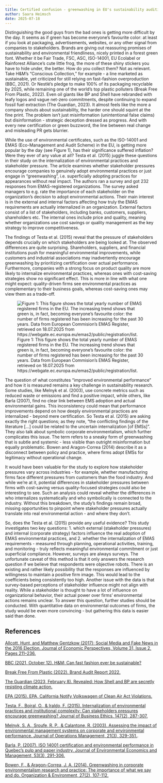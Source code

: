 ```yaml
---
title: Certified confusion - greenwashing in EU's sustainability auditing
author: Saara Heimsch
date: 2025-07-18
---
```


Distinguishing the good guys from the bad ones is getting more difficult by the day. It seems as if green has become everyone’s favourite color: at least if you look at packaging, advertisements, websites, or any other signal from companies to stakeholders. Brands are giving out reassuring promises of sustainability and environmental friendliness, nicely printed in a forest green font. Whether it be Fair Trade, FSC, ASC, ISO-14001, EU Ecolabel or Rainforest Alliance’s cute little frog, the more of these shiny stickers you have to hide under, the better. How do you collect them? Not as relevant. Take H&M’s "Conscious Collection," for example - a line marketed as sustainable, yet criticized for still relying on fast-fashion overproduction (BBC, 2021). Or Nestlé’s pledge to make 100% of its packaging recyclable by 2025, while remaining one of the world’s top plastic polluters (Break Free From Plastic, 2022). Even oil giants like BP and Shell have rebranded with leafy logos and vague net-zero commitments, despite continuing to expand fossil fuel extraction (The Guardian, 2023). It almost feels like the more a company shouts about sustainability, the harder one should squint at the fine print. The problem isn’t just misinformation (unintentional false claims) but disinformation - strategic deception dressed as progress. And with every new certification or green buzzword, the line between real change and misleading PR gets blurrier. 

While the use of environmental certificates, such as the ISO-14001 and EMAS (Eco-Management and Audit Scheme) in the EU, is getting more popular by the day (see Figure 1), has their significance suffered inflation? Were they ever of any value at all? Testa et al. (2015) juggle these questions in their study on the internalization of environmental practices and stakeholder pressure. The article examines whether stakeholder pressures encourage companies to genuinely adopt environmental practices or just engage in "greenwashing”, i.e. superficially adopting practices for appearances without real impact. The authors ran a survey and got 232 responses from EMAS-registered organizations. The survey asked managers to e.g. rate the importance of each stakeholder on the organization’s decision to adopt environmental actions. Their main interest is in the external and internal factors affecting how truly the EMAS requirements are actually internalized in an organization. External factors consist of a list of stakeholders, including banks, customers, suppliers, shareholders etc. The internal ones include price and quality, meaning whether organizations use cost savings or quality management as the key strategy to improve competitiveness. 

The findings of Testa et al. (2015) reveal that the pressure of stakeholders depends crucially on which stakeholders are being looked at. The observed differences are quite surprising. Shareholders, suppliers, and financial institutions push for meaningful environmental improvements, while customers and industrial associations may inadvertently encourage greenwashing by prioritizing certification over actual performance. Furthermore, companies with a strong focus on product quality are more likely to internalize environmental practices, whereas ones with cost-saving strategies show no significant effect. This is more in line with what one might expect: quality-driven firms see environmental practices as complementary to their business goals, whereas cost-saving ones may view them as a trade-off.



![Figure 1: This figure shows the total yearly number of EMAS registered firms in the EU. The increasing trend shows that green is, in fact, becoming everyone's favourite color: the number of firms registered has been increasing for the past 30 years. Data from European Commision's EMAS Register, retrieved on 18.07.2025 from https://webgate.ec.europa.eu/emas2/public/registration/list. ](saara_heimsch.png)


The question of what constitutes "improved environmental performance" and how it is measured remains a key challenge in sustainability research. Some studies, like Melnyk et al. (2003), use concrete metrics such as reduced waste or emissions and find a positive impact, while others, like Barla (2007), find no clear link between EMS adoption and actual environmental gains. This inconsistency could mean that performance improvements depend on how deeply environmental practices are internalized - beyond mere certification. So Testa et al. (2015) are asking exactly the right questions; as they note, "the conflicting findings of the literature [...] could be related to the uncertain internalization [of EMSs]". They also talk about symbolic corporate environmentalism, which further complicates this issue. The term refers to a sneaky form of greenwashing that is subtle and systemic - less visible than outright misinformation but equally problematic. Bowen and Aragon-Correa (2014) describe it as a disconnect between policy and practice, where firms adopt EMSs for legitimacy without operational change.

It would have been valuable for the study to explore how stakeholder pressures vary across industries - for example, whether manufacturing firms face different pressures from customers than the food industry. And while we’re at it, potential differences in stakeholder pressures between firms with cost-saving versus quality-focused strategies could also be interesting to see. Such an analysis could reveal whether the differences in who internalizes systematically and who symbolically is connected to the industry. Without this breakdown, the study’s findings remain broad, missing opportunities to pinpoint where stakeholder pressures actually translate into real environmental action - and where they don’t.

So, does the Testa et al. (2015) provide any useful evidence? This study investigates two key questions: 1. which external (stakeholder pressures) and internal (corporate strategy) factors influence the real adoption of EMAS environmental practices, and 2. whether the internalization of EMAS requirements - measured through planning, operational activities, training, and monitoring - truly reflects meaningful environmental commitment or just superficial compliance. However, surveys are always surveys. The unfortunate caveat of this method is that it only answers the research question if we believe that respondents were objective robots. There is an existing and rather likely possibility that the responses are influenced by willingness to maintain a positive firm image. This would lead to the coefficients being consistently too high. Another issue with the data is that survey-based perceptions of stakeholder influence might not align with reality. While a stakeholder is thought to have a lot of influence on organizational behavior, their actual power over firms' environmental actions remains unclear. To answer this question, further studies should be conducted. With quantitative data on environmental outcomes of firms, the study would be even more convincing - but gathering this data is easier said than done.


## References

[Allcott, Hunt, and Matthew Gentzkow (2017): Social Media and Fake News in the 2016 Election. Journal of Economic Perspectives, Volume 31, Issue 2, Pages 211–236.](https://doi.org/10.1257/jep.31.2.211)

[BBC (2021, October 12). H&M: Can fast fashion ever be sustainable?](https://www.bbc.com/news/business-58864047)

[Break Free From Plastic (2022). Brand Audit Report 2022.](https://www.breakfreefromplastic.org/wp-content/uploads/2022/10/BFFP-2022-Brand-Audit-Report.pdf)

[The Guardian (2023, February 8). Revealed: How Shell and BP are secretly resisting climate action.](https://www.theguardian.com/environment/2023/feb/08/shell-bp-secretly-resisting-climate-action-fossil-fuels)

[EPA (2015). EPA, California Notify Volkswagen of Clean Air Act Violations.](https://www.epa.gov/newsreleases/epa-california-notify-volkswagen-clean-air-act-violations)

[Testa, F., Boiral, O., & Iraldo, F. (2015). Internalization of environmental practices and institutional complexity: Can stakeholders pressures encourage greenwashing? Journal of Business Ethics, 147(2), 287-307.](https://doi.org/10.1007/s10551-015-2960-2)

[Melnyk, S. A., Sroufe, R. P., & Calantone, R. (2003). Assessing the impact of environmental management systems on corporate and environmental performance. Journal of Operations Management, 21(3), 329-351.](https://doi.org/10.1016/S0272-6963(02)00109-2).

[Barla, P. (2007). ISO 14001 certification and environmental performance in Quebec's pulp and paper industry. Journal of Environmental Economics and Management, 53(3), 291-306.](https://doi.org/10.1016/j.jeem.2006.10.004)

[Bowen, F., & Aragon-Correa, J. A. (2014). Greenwashing in corporate environmentalism research and practice: The importance of what we say and do. Organization & Environment, 27(2), 107-112.](https://doi.org/10.1177/1086026614537078)

